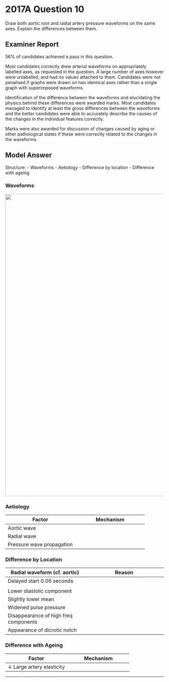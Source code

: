 # 2017A Question 10 

Draw both aortic root and radial artery pressure waveforms on the same axes. Explain the differences between them.


## Examiner Report

56% of candidates achieved a pass in this question.


Most candidates correctly drew arterial waveforms on appropriately labelled axes, as requested
in the question. A large number of axes however were unlabelled, and had no values attached
to them. Candidates were not penalised if graphs were drawn on two identical axes rather than
a single graph with superimposed waveforms.


Identification of the difference between the waveforms and elucidating the physics behind
these differences were awarded marks. Most candidates managed to identify at least the gross
differences between the waveforms and the better candidates were able to accurately describe
the causes of the changes in the individual features correctly.


Marks were also awarded for discussion of changes caused by aging or other pathological states
if these were correctly related to the changes in the waveforms.

## Model Answer

Structure:
- Waveforms
- Aetiology
- Difference by location
- Difference with ageing

### Waveforms

<img src="resources/arterial-waveform.svg" style="width: 60pc;">

### Aetiology


|Factor|Mechanism|
| -- | -- |
|Aortic wave|<p>- Due to change in intra-aortic volume and pressure across the cardiac cycle</p>|
|Radial wave|<p>- Due to transmission of the waveform</p><p>- Not due to blood flow (but a small amount of forward flow is required for propagation of the waveform)</p>|
|Pressure wave propagation|<p>- Wave has fast moving (10m.s^-1^) and slow moving (0.5m.s^-1^ components)</p><p>- Role of resistance:</p><p>&emsp;- Some forward flow required to distend the vessel and propagate the wavefront</p><p>&emsp;- Pressure drop ∝ arterial resistance</p><p>- Role of compliance:</p><p>&emsp;- Arterial compliance ∝ volume increment ∝ 1/speed</p>|

### Difference by Location


|Radial waveform (cf. aortic)|Reason|
| -- | -- |
|Delayed start 0.06 seconds|<p>- Time taken for wave front to travel (note much faster than blood flow)</p>|
|<p>Narrower and higher systolic component</p><p>Steeper upstroke = ↑ dp/dt max</p>|<p>- Less elastic tissue</p><p>- Relatively more muscular tissue</p><p>- ↓ Compliance (δv/δp)</p>|
|Lower diastolic component|<p>- Less elastic tissue</p><p>- Less Windkessel effect (storage and release of energy)</p>|
|Slightly lower mean|<p>- Above factors</p>|
|Widened pulse pressure|<p>- Above factors</p>|
|Disappearance of high freq components|<p>- Damping affects high > low freq</p><p>- Damping ∝ frictional tissue interactions per length or time</p>|
|Appearance of dicrotic notch|<p>- Reflection and resonance</p>|

### Difference with Ageing


|Factor|Mechanism|
| -- | -- |
|↓ Large artery elasticity|<p>- ↓ Compliance</p><p>- ↓ Elastic return and Windkessel effect</p><p>- ↓ Waveform variation (aortic similar to radial)</p><p>- ↑ Waveform propagation velocity</p>|


--- 

